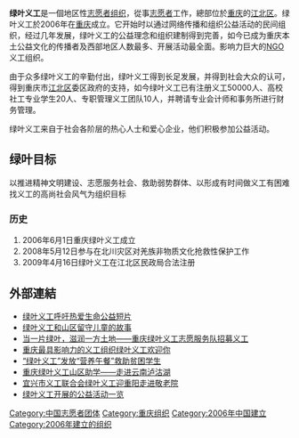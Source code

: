 {{Infobox Non-profit
| Non-profit_name = 绿叶义工
| Non-profit_logo =
| founded_date    = 2006年<br>{{CHN}}[[重庆|重庆]]
| area_served     = {{CHN}}
| location        = {{CHN}}[[重庆|重庆]]
| focus           = [[志愿者|志愿者]]
| method          = [[非暴力直接行動|非暴力直接行動]]
| homepage        = [http://www.cqlyyg.com/index.php/index 绿叶义工]
}}

'''绿叶义工'''是一個地区性[[志愿者组织|志愿者组织]]，從事[[志愿者|志愿者]]工作，總部位於[[重庆|重庆]]的[[江北区_(重庆市)|江北区]]。绿叶义工於2006年在[[重庆|重庆]]成立。它开始时以通过网络传播和组织公益活动的民间组织，经过几年发展，绿叶义工的公益理念和组织建制得到完善，如今已成为重庆本土公益文化的传播者及西部地区人数最多、开展活动最全面。影响力巨大的[[NGO|NGO]]义工组织。

由于众多绿叶义工的辛勤付出，绿叶义工得到长足发展，并得到社会大众的认可，得到重庆市[[江北区_(重庆市)|江北区]]委区政府的支持，如今绿叶义工已有注册义工50000人、高校社工专业学生20人、专职管理义工团队10人，并聘请专业会计师和事务所进行财务管理。

绿叶义工来自于社会各阶层的热心人士和爱心企业，他们积极参加公益活动。

== 绿叶目标 ==

以推进精神文明建设、志愿服务社会、救助弱势群体、以形成有时间做义工有困难找义工的高尚社会风气为组织目标

=== 历史 ===

# 2006年6月1日重庆绿叶义工成立
# 2008年5月12日参与在北川灾区对羌族非物质文化抢救性保护工作
# 2009年4月16日绿叶义工在江北区民政局合法注册

== 外部連結 ==

* [http://v.youku.com/v_show/id_XMTA0Njc1MzE2.html 绿叶义工呼吁热爱生命公益短片]
* [http://video.sina.com.cn/v/b/8587387-1316899542.html 绿叶义工和山区留守儿童的故事]
* [https://web.archive.org/web/20100216065100/http://www.pinpinblog.com/?p=318 当一片绿叶，滋润一方土地——重庆绿叶义工志愿服务队招募义工]
* [https://web.archive.org/web/20160306145057/http://bbs.zhyg.org/thread-9480-1-1.html 重庆最具影响力的义工组织绿叶义工欢迎你]
* [http://ggw.cqfd.gov.cn/gzjl/ShowArticle.asp?ArticleID=1097 “绿叶义工”发放“营养午餐”救助贫困学生]{{dead link|date=2018年4月 |bot=InternetArchiveBot |fix-attempted=yes }}
* [http://bbs.ky54.com/archiver/?tid-2656.html 重庆绿叶义工山区助学——走进云南泸沽湖]{{dead link|date=2018年4月 |bot=InternetArchiveBot |fix-attempted=yes }}
* [http://www.56.com/u28/v_NDcyMzYxMjk.html  宜兴市义工联合会绿叶义工迎重阳走进敬老院]{{dead link|date=2018年4月 |bot=InternetArchiveBot |fix-attempted=yes }}
* [http://bbs1.sxcm.net/viewthread.php?tid=112405 绿叶义工开展的公益活动一览]{{dead link|date=2018年4月 |bot=InternetArchiveBot |fix-attempted=yes }}

[[Category:中国志愿者团体|Category:中国志愿者团体]]
[[Category:重庆组织|Category:重庆组织]]
[[Category:2006年中国建立|Category:2006年中国建立]]
[[Category:2006年建立的组织|Category:2006年建立的组织]]